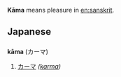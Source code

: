 {{rfd}}
'''Kāma''' means pleasure in [[en:sanskrit]].


== Japanese ==
=== {{Romaji}} ===
'''kāma''' (カーマ)

# [[カーマ]] ''([[karma]])''